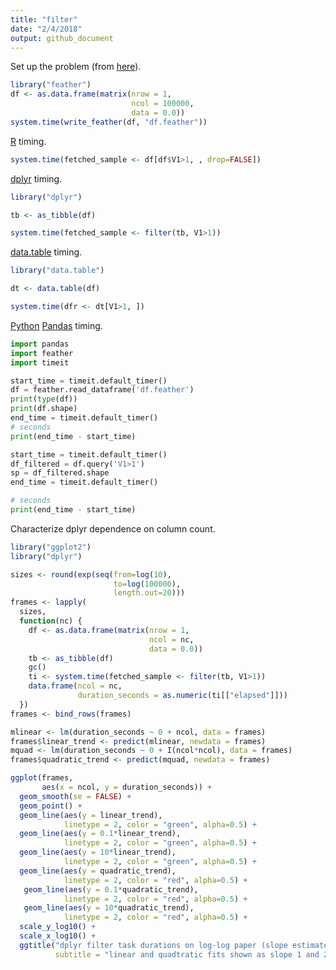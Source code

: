 ```yaml
---
title: "filter"
date: "2/4/2018"
output: github_document
---
```


Set up the problem (from [here](https://github.com/tidyverse/dplyr/issues/3335)).

```r
library("feather")
df <- as.data.frame(matrix(nrow = 1, 
                           ncol = 100000,
                           data = 0.0))
system.time(write_feather(df, "df.feather"))
```


[R](https://www.r-project.org) timing.

```r
system.time(fetched_sample <- df[df$V1>1, , drop=FALSE])
```

[dplyr](https://CRAN.R-project.org/package=dplyr) timing.

```r
library("dplyr")

tb <- as_tibble(df)

system.time(fetched_sample <- filter(tb, V1>1))
```

[data.table](https://CRAN.R-project.org/package=data.table) timing.

```r
library("data.table")

dt <- data.table(df)

system.time(dfr <- dt[V1>1, ])
```


[Python](https://www.python.org) [Pandas](https://pandas.pydata.org) timing.

```python
import pandas
import feather
import timeit

start_time = timeit.default_timer()
df = feather.read_dataframe('df.feather')
print(type(df))
print(df.shape)
end_time = timeit.default_timer()
# seconds
print(end_time - start_time)

start_time = timeit.default_timer()
df_filtered = df.query('V1>1')
sp = df_filtered.shape
end_time = timeit.default_timer()

# seconds
print(end_time - start_time)
```



Characterize dplyr dependence on column count.

```r
library("ggplot2")
library("dplyr")

sizes <- round(exp(seq(from=log(10), 
                       to=log(100000), 
                       length.out=20)))
frames <- lapply(
  sizes,
  function(nc) {
    df <- as.data.frame(matrix(nrow = 1, 
                               ncol = nc,
                               data = 0.0))
    tb <- as_tibble(df)
    gc()
    ti <- system.time(fetched_sample <- filter(tb, V1>1))
    data.frame(ncol = nc, 
               duration_seconds = as.numeric(ti[["elapsed"]]))
  })
frames <- bind_rows(frames)

mlinear <- lm(duration_seconds ~ 0 + ncol, data = frames)
frames$linear_trend <- predict(mlinear, newdata = frames)
mquad <- lm(duration_seconds ~ 0 + I(ncol*ncol), data = frames)
frames$quadratic_trend <- predict(mquad, newdata = frames)

ggplot(frames, 
       aes(x = ncol, y = duration_seconds)) + 
  geom_smooth(se = FALSE) +
  geom_point() + 
  geom_line(aes(y = linear_trend),
            linetype = 2, color = "green", alpha=0.5) +
  geom_line(aes(y = 0.1*linear_trend),
            linetype = 2, color = "green", alpha=0.5) +
  geom_line(aes(y = 10*linear_trend),
            linetype = 2, color = "green", alpha=0.5) +
  geom_line(aes(y = quadratic_trend),
            linetype = 2, color = "red", alpha=0.5) +
   geom_line(aes(y = 0.1*quadratic_trend),
            linetype = 2, color = "red", alpha=0.5) +
   geom_line(aes(y = 10*quadratic_trend),
            linetype = 2, color = "red", alpha=0.5) +
  scale_y_log10() +
  scale_x_log10() + 
  ggtitle("dplyr filter task durations on log-log paper (slope estimates power law)",
          subtitle = "linear and quadtratic fits shown as slope 1 and 2 dashed lines")
```

